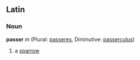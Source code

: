 ==Latin==
===Noun===
'''passer''' ''m'' (Plural: [[passeres]], Diminutive: [[passerculus]])

#a [[sparrow]]